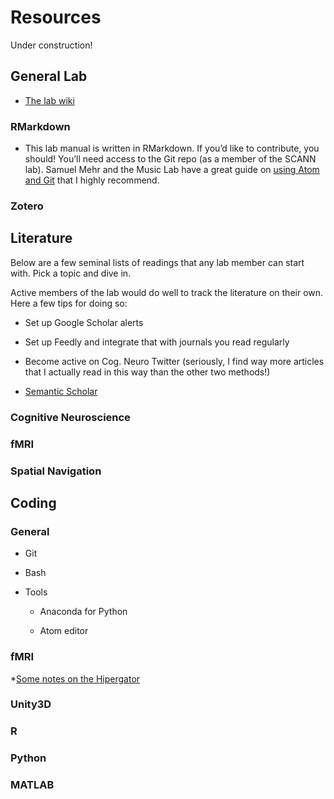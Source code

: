 # Resources

Under construction!

## General Lab
* [The lab wiki](https://osf.io/d8ke4/wiki/home/)

### RMarkdown

* This lab manual is written in RMarkdown. If you'd like to contribute, you should! You'll need access to the Git repo (as a member of the SCANN lab). Samuel Mehr and the Music Lab have a great guide on [using Atom and Git](https://handbook-public.themusiclab.org/themusiclab.org/using-atom-and-git) that I highly recommend.

### Zotero

## Literature

Below are a few seminal lists of readings that any lab member can start with. Pick a topic and dive in.

Active members of the lab would do well to track the literature on their own. Here a few tips for doing so:

* Set up Google Scholar alerts

* Set up Feedly and integrate that with journals you read regularly

* Become active on Cog. Neuro Twitter (seriously, I find way more articles that I actually read in this way than the other two methods!)

* [Semantic Scholar](https://www.semanticscholar.org/)

### Cognitive Neuroscience

### fMRI

### Spatial Navigation

## Coding

### General

* Git

* Bash

* Tools

  * Anaconda for Python

  * Atom editor

### fMRI

*[Some notes on the Hipergator](hipergator_notes.md)

### Unity3D

### R

### Python

### MATLAB
